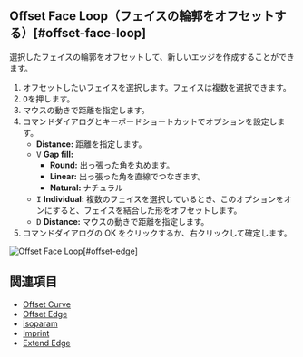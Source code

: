 
## Offset Face Loop（フェイスの輪郭をオフセットする）[#offset-face-loop]

<Reference shortcut="O" command="Offset Face Loop" button="コマンドバー右" />

選択したフェイスの輪郭をオフセットして、新しいエッジを作成することができます。

1. オフセットしたいフェイスを選択します。フェイスは複数を選択できます。
2. <kbd>O</kbd>を押します。
3. マウスの動きで距離を指定します。
4. コマンドダイアログとキーボードショートカットでオプションを設定します。
   - **Distance:** 距離を指定します。
   - <kbd>V</kbd> **Gap fill:**
        - **Round:** 出っ張った角を丸めます。
        - **Linear:** 出っ張った角を直線でつなぎます。
        - **Natural:** ナチュラル
   - <kbd>I</kbd> **Individual:** 複数のフェイスを選択しているとき、このオプションをオンにすると、フェイスを結合した形をオフセットします。
   - <kbd>D</kbd> **Distance:** マウスの動きで距離を指定します。
5. コマンドダイアログの OK をクリックするか、右クリックして確定します。

![Offset Face Loop](/img/offset-face-loop.gif)[#offset-edge]

## 関連項目
- [Offset Curve](./offset-curve)
- [Offset Edge](./offset-edge)
- [isoparam](./isoparam)
- [Imprint](./imprint)
- [Extend Edge](./extend-edge)